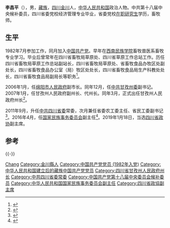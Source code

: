 '''李昌平'''（{{bd|1961年|1月||catIdx=Li李}}），男，[[藏族|藏族]]，[[四川|四川]][[金川鎮_(金川縣)|金川]]人，[[中华人民共和国|中华人民共和国]]政治人物。中共第十八届中央候补委员，四川省委党校经济管理专业毕业，省委党校[[在职研究生|在职研究生]]学历，畜牧师。

== 生平 ==
1982年7月参加工作，同月加入[[中国共产党|中国共产党]]。早年在[[西南民族学院|西南民族学院]]畜牧兽医系畜牧专业学习。毕业后曾常年在四川省畜牧局草原处、四川省草原工作总站工作。历任四川省畜牧局草原工作总站副站长，四川省畜牧局草原处、省畜牧食品办牧区处副处长，四川省畜牧食品办公室（局）牧区处处长，四川省畜牧食品局生产科教处处长，四川省畜牧食品局副局长等职务<ref name="中文出版物服务中心2009">{{cite book|author=中文出版物服务中心|title=中共重要历史文献资料汇编: 四川藏族自治区地方发展与稳定研究, 高度重视我区意识形态领域的反分裂斗争|url=http://books.google.com/books?id=NGYPAQAAMAAJ|year=2009|publisher=中文出版物服务中心|page=83}}</ref>。

2006年1月，任[[绵阳市人民政府|绵阳市人民政府]]副市长。同年12月，任[[中共甘孜州委|中共甘孜州委]]副书记。2007年1月，任甘孜州人民政府副州长、代州长。同年3月，正式出任甘孜州人民政府州长<ref>{{cite news|title=李昌平同志简历|url=http://www.snsc.gov.cn/licpjs/596.jhtml|accessdate=2014-09-09|newspaper=中共四川省委农村工作委员会|archive-url=https://web.archive.org/web/20140910200056/http://www.snsc.gov.cn/licpjs/596.jhtml|archive-date=2014-09-10|dead-url=yes}}</ref>。

2011年9月，升任[[中共四川省委|中共四川省委]]常委，次月兼任省委农工委主任、省民工委副书记<ref>{{cite news|title=李昌平同志简历|url=http://cpc.people.com.cn/GB/64162/123659/123805/17933761.html|accessdate=2014-09-09|newspaper=人民网|archive-date=2019-01-19|archive-url=https://web.archive.org/web/20190119121203/http://cpc.people.com.cn/GB/64162/123659/123805/17933761.html|dead-url=no}}</ref>。2016年4月，任[[国家民族事务委员会|国家民族事务委员会]]副主任<ref>{{cite news|title=国务院任免多名官员，四川省委常委李昌平转任国家民委副主任|url=http://www.thepaper.cn/newsDetail_forward_1454770|accessdate=2016-04-10|newspaper=澎湃新闻|archive-date=2019-05-12|archive-url=https://web.archive.org/web/20190512014551/http://www.thepaper.cn/newsDetail_forward_1454770|dead-url=no}}</ref>。2019年1月18日，当选[[四川省政协|四川省政协]]副主席。

== 参考 ==
{{reflist|3}}
{{-}}
{{start box}}
{{s-gov|prc}}
{{s-before|[[尧斯丹|尧斯丹]]}}
{{s-title|[[甘孜藏族自治州人民政府|甘孜藏族自治州人民政府]]州长|2007年1月-2011年9月}}
{{s-after|[[益西达瓦|益西达瓦]]}}
{{end box}}

{{四川省领导人}}

{{Authority control}}
{{DEFAULTSORT:Li李}}
[[Category:李姓|Chang]]
[[Category:金川縣人|Category:金川縣人]]
[[Category:中国共产党党员_(1982年入党)|Category:中国共产党党员 (1982年入党)]]
[[Category:中华人民共和国建立后的藏族中国共产党党员|Category:中华人民共和国建立后的藏族中国共产党党员]]
[[Category:四川省甘孜州人民政府州长|Category:四川省甘孜州人民政府州长]]
[[Category:中共四川省委常委|Category:中共四川省委常委]]
[[Category:中国共产党第十八届中央委员会候补委员|Category:中国共产党第十八届中央委员会候补委员]]
[[Category:中华人民共和国国家民族事务委员会副主任|Category:中华人民共和国国家民族事务委员会副主任]]
[[Category:四川省政協副主席|Category:四川省政協副主席]]